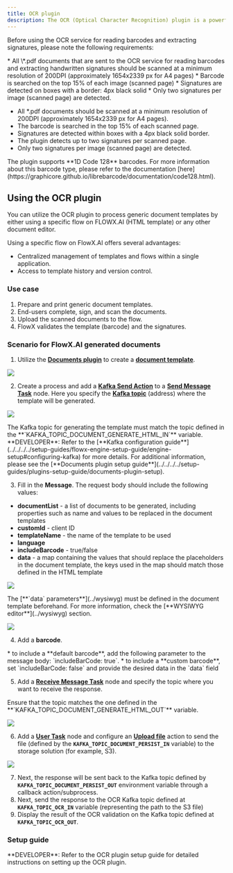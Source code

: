 ```yaml
---
title: OCR plugin
description: The OCR (Optical Character Recognition) plugin is a powerful tool that enables you to read barcodes and extract handwritten signatures from .pdf documents with ease.
---
```


Before using the OCR service for reading barcodes and extracting signatures, please note the following requirements:

<Info>
* All \*.pdf documents that are sent to the OCR service for reading barcodes and extracting handwritten signatures should be scanned at a minimum resolution of 200DPI (approximately 1654x2339 px for A4 pages)
* Barcode is searched on the top 15% of each image (scanned page)
* Signatures are detected on boxes with a border: 4px black solid
* Only two signatures per image (scanned page) are detected.
</Info>

* All *.pdf documents should be scanned at a minimum resolution of 200DPI (approximately 1654x2339 px for A4 pages).
* The barcode is searched in the top 15% of each scanned page.
* Signatures are detected within boxes with a 4px black solid border.
* The plugin detects up to two signatures per scanned page.
* Only two signatures per image (scanned page) are detected.

<Info>
The plugin supports **1D Code 128** barcodes. For more information about this barcode type, please refer to the documentation [here](https://graphicore.github.io/librebarcode/documentation/code128.html).
</Info>


## Using the OCR plugin

You can utilize the OCR plugin to process generic document templates by either using a specific flow on FLOWX.AI (HTML template) or any other document editor.

<Tip>
Using a specific flow on FlowX.AI offers several advantages:

* Centralized management of templates and flows within a single application.
* Access to template history and version control.
</Tip>

### Use case

1. Prepare and print generic document templates.
2. End-users complete, sign, and scan the documents.
3. Upload the scanned documents to the flow.
4. FlowX validates the template (barcode) and the signatures.

### Scenario for FlowX.AI generated documents

1. Utilize the [**Documents plugin**](./documents-plugin/documents-plugin-overview) to create a [**document template**](./documents-plugin/generating-from-html-templates).

<Card title= "Generating documents based on templates" href="./documents-plugin/generating-from-html-templates" icon ="file">
</Card>

![](https://s3.eu-west-1.amazonaws.com/docx.flowx.ai/platform-deep-dive/ocr_doc_template.gif)

2. Create a process and add a [**Kafka Send Action**](../../../building-blocks/node/message-send-received-task-node#configuring-a-message-send-task-node) to a [**Send Message Task**](../../../building-blocks/node/message-send-received-task-node#send-message-task) node. Here you specify the [**Kafka topic**](../../../platform-overview/frameworks-and-standards/event-driven-architecture-frameworks/intro-to-kafka-concepts#topics) (address) where the template will be generated.

<Frame>

![](https://s3.eu-west-1.amazonaws.com/docx.flowx.ai/platform-deep-dive/ocr_kafka_send.png)

</Frame>

<Info>
The Kafka topic for generating the template must match the topic defined in the **`KAFKA_TOPIC_DOCUMENT_GENERATE_HTML_IN`** variable. **DEVELOPER**: Refer to the [**Kafka configuration guide**](../../../../setup-guides/flowx-engine-setup-guide/engine-setup#configuring-kafka) for more details. For additional information, please see the [**Documents plugin setup guide**](../../../../setup-guides/plugins-setup-guide/documents-plugin-setup).
</Info>

3. Fill in the **Message**. The request body should include the following values:

* **documentList** - a list of documents to be generated, including properties such as name and values to be replaced in the document templates
* **customId** - client ID
* **templateName** - the name of the template to be used
* **language**
* **includeBarcode** - true/false
* **data** - a map containing the values that should replace the placeholders in the document template, the keys used in the map should match those defined in the HTML template


<Frame>

![](https://s3.eu-west-1.amazonaws.com/docx.flowx.ai/platform-deep-dive/ocr_message_body.png)

</Frame>

<Info>
The [**`data` parameters**](../wysiwyg) must be defined in the document template beforehand. For more information, check the [**WYSIWYG editor**](../wysiwyg) section.

<Frame>

![](https://s3.eu-west-1.amazonaws.com/docx.flowx.ai/platform-deep-dive/ocr_data_model.png)

</Frame>

</Info>

4. Add a **barcode**.

<Check>
* to include a **default barcode**, add the following parameter to the message body: `includeBarCode: true`.
* to include a **custom barcode**, set `includeBarCode: false` and provide the desired data in the `data` field
</Check>

5. Add a [**Receive Message Task**](../../../building-blocks/node/message-send-received-task-node#receive-message-task) node and specify the topic where you want to receive the response.

<Check>
Ensure that the topic matches the one defined in the **`KAFKA_TOPIC_DOCUMENT_GENERATE_HTML_OUT`** variable. 
</Check>

<Frame>

![](https://s3.eu-west-1.amazonaws.com/docx.flowx.ai/platform-deep-dive/ocr_receive_response.png)

</Frame>

6. Add a [**User Task**](../../../building-blocks/node/user-task-node) node and configure an [**Upload file**](../../../building-blocks/actions/upload-file-action) action to send the file (defined by the **`KAFKA_TOPIC_DOCUMENT_PERSIST_IN`** variable) to the storage solution (for example, S3).

<Frame>

![](https://s3.eu-west-1.amazonaws.com/docx.flowx.ai/platform-deep-dive/ocr_upload_file.png)

</Frame>

7. Next, the response will be sent back to the Kafka topic defined by **`KAFKA_TOPIC_DOCUMENT_PERSIST_OUT`** environment variable through a callback action/subprocess.
8. Next, send the response to the OCR Kafka topic defined at **`KAFKA_TOPIC_OCR_IN`** variable (representing the path to the S3 file)
9. Display the result of the OCR validation on the Kafka topic defined at **`KAFKA_TOPIC_OCR_OUT`**. 

### Setup guide


<Card title="OCR plugin setup" href="../../../../setup-guides/plugins-setup-guide/ocr-plugin-setup" icon ="gears">
**DEVELOPER**: Refer to the OCR plugin setup guide for detailed instructions on setting up the OCR plugin.
</Card>
